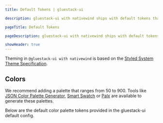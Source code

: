 ```yaml
---
title: Default Tokens | gluestack-ui

description: gluestack-ui with nativewind ships with default tokens that provide access to theme values and lets you build and customize your own themed components. 

pageTitle: Default Tokens

pageDescription: gluestack-ui with nativewind ships with default tokens that provide access to theme values and lets you build and customize your own themed components. 

showHeader: true
---
```





<Meta title="with-nativewind/Home/Theme Configuration/Default Tokens" />

Theming in `@gluestack-ui with nativewind` is based on the [Styled System Theme Specification](https://github.com/system-ui/theme-specification).


## Colors

We recommend adding a palette that ranges from 50 to 900. Tools like [JSON Color Palette Generator](https://json-color-palette-generator.vercel.app), [Smart Swatch](https://smart-swatch.netlify.app/) or [Palx](https://palx.jxnblk.com/) are available to generate these palettes.

Below are the default color palette tokens provided in the gluestack-ui default config.

<ColorPaletteComponent />